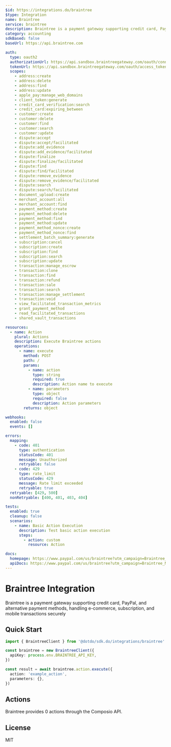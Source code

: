 ```yaml
---
$id: https://integrations.do/braintree
$type: Integration
name: Braintree
service: braintree
description: Braintree is a payment gateway supporting credit card, PayPal, and alternative payment methods, handling e-commerce, subscription, and mobile transactions securely
category: accounting
sdkBased: false
baseUrl: https://api.braintree.com

auth:
  type: oauth2
  authorizationUrl: https://api.sandbox.braintreegateway.com/oauth/connect
  tokenUrl: https://api.sandbox.braintreegateway.com/oauth/access_tokens
  scopes:
    - address:create
    - address:delete
    - address:find
    - address:update
    - apple_pay:manage_web_domains
    - client_token:generate
    - credit_card_verification:search
    - credit_card:expiring_between
    - customer:create
    - customer:delete
    - customer:find
    - customer:search
    - customer:update
    - dispute:accept
    - dispute:accept/facilitated
    - dispute:add_evidence
    - dispute:add_evidence/facilitated
    - dispute:finalize
    - dispute:finalize/facilitated
    - dispute:find
    - dispute:find/facilitated
    - dispute:remove_evidence
    - dispute:remove_evidence/facilitated
    - dispute:search
    - dispute:search/facilitated
    - document_upload:create
    - merchant_account:all
    - merchant_account:find
    - payment_method:create
    - payment_method:delete
    - payment_method:find
    - payment_method:update
    - payment_method_nonce:create
    - payment_method_nonce:find
    - settlement_batch_summary:generate
    - subscription:cancel
    - subscription:create
    - subscription:find
    - subscription:search
    - subscription:update
    - transaction:manage_escrow
    - transaction:clone
    - transaction:find
    - transaction:refund
    - transaction:sale
    - transaction:search
    - transaction:manage_settlement
    - transaction:void
    - view_facilitated_transaction_metrics
    - grant_payment_method
    - read_facilitated_transactions
    - shared_vault_transactions

resources:
  - name: Action
    plural: Actions
    description: Execute Braintree actions
    operations:
      - name: execute
        method: POST
        path: /
        params:
          - name: action
            type: string
            required: true
            description: Action name to execute
          - name: parameters
            type: object
            required: false
            description: Action parameters
        returns: object

webhooks:
  enabled: false
  events: []

errors:
  mapping:
    - code: 401
      type: authentication
      statusCode: 401
      message: Unauthorized
      retryable: false
    - code: 429
      type: rate_limit
      statusCode: 429
      message: Rate limit exceeded
      retryable: true
  retryable: [429, 500]
  nonRetryable: [400, 401, 403, 404]

tests:
  enabled: true
  cleanup: false
  scenarios:
    - name: Basic Action Execution
      description: Test basic action execution
      steps:
        - action: custom
          resource: Action

docs:
  homepage: https://www.paypal.com/us/braintree?utm_campaign=Braintree_Migration&utm_medium=Website&utm_source=Braintree
  apiDocs: https://www.paypal.com/us/braintree?utm_campaign=Braintree_Migration&utm_medium=Website&utm_source=Braintree
---
```


# Braintree Integration

Braintree is a payment gateway supporting credit card, PayPal, and alternative payment methods, handling e-commerce, subscription, and mobile transactions securely

## Quick Start

```typescript
import { BraintreeClient } from '@dotdo/sdk.do/integrations/braintree'

const braintree = new BraintreeClient({
  apiKey: process.env.BRAINTREE_API_KEY,
})

const result = await braintree.action.execute({
  action: 'example_action',
  parameters: {},
})
```

## Actions

Braintree provides 0 actions through the Composio API.

## License

MIT
